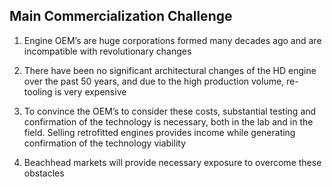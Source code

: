 [//]: # (# Main Commercialization Challenge)

## Main Commercialization Challenge


1. Engine OEM’s are huge corporations formed many decades ago and are incompatible with revolutionary changes

2. There have been no significant architectural changes of the HD engine over the past 50 years, and due to the high production volume, re-tooling is very expensive

3. To convince the OEM’s to consider these costs, substantial testing and confirmation of the technology is necessary, both in the lab and in the field.  Selling retrofitted engines provides income while generating confirmation of the technology viability

4. Beachhead markets will provide necessary exposure to overcome these obstacles




